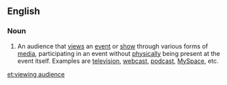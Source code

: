 ==English==

===Noun===
{{en-noun|sg=[[viewing]] [[audience]]}}

# {{media|entertainment}} An audience that [[views]] an [[event]] or [[show]] through various forms of [[media]], participating in an event without [[physically]] being present at the event itself.   Examples are [[television]], [[webcast]], [[podcast]], [[MySpace]], etc.

[[et:viewing audience]]